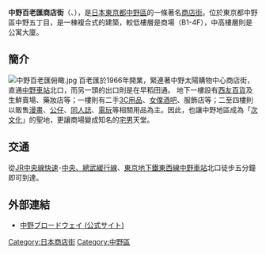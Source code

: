 {{expand|time=2014-01-10T05:53:28+00:00}}
{{unreferenced|time=2014-01-10T05:47:04+00:00}}
{{商業設施
|格式 = 
|名稱 = 中野百老匯
|原文名稱 = {{lang|ja|中野ブロードウェイ}}
|英文名稱 = Nakano Broadway
|圖片 = File:中野百老匯入口（中野太陽購物中心商店街側）.jpg
|圖片尺寸 = 200px
|圖片說明 = 中野百老匯入口
|正式名稱 = 
|建物名稱 = 
|所在地郵遞區號 = 164-0001 
|所在地 = {{JPN}}[[東京都|東京都]][[中野區|中野區]][[中野_(中野區)|中野]]5-52-15
| 緯度度 = 35|緯度分 = 42|緯度秒 = 33
| 經度度 = 139|經度分 = 39|經度秒 = 56
|開業日 = 1966年
|閉店日 = 
|設施所有者 = 
|設施管理者 = 
|土地所有者 = 
|設計者 =
|施工 =
|建地面積= |建地面積註腳= |建地面積備註=
|商業設施面積 = 27,000 |商業設施面積註腳= |商業設施面積備註=
|建築面積= |建築面積註腳= |建築面積備註=
|樓板面積= 56,000 |樓板面積註腳= |樓板面積備註=
|店鋪數 = 300
|核心店鋪 = 
|營業時間 = 
|停車位數 = 
|前身 = 
|後繼 = 
|商圈人口 = 
|最近車站 = [[JR東日本|JR東日本]][[中央本線|中央本線]]、[[東京地下鐵|東京地下鐵]][[東京地下鐵東西線|東西線]]：[[中野站_(東京都)|中野站]]
|最近交流道 = 
|外部連結 = {{url|www.nbw.jp}}
}}
'''中野百老匯商店街'''（{{jpn|j=中野ブロードウェイ|kn=なかのブロードウェイ|rm=Nakano Burodowei}}、{{lang-en|Nakano Broadway}}），是[[日本|日本]][[東京都|東京都]][[中野區|中野區]]的一條著名[[商店街|商店街]]。位於東京都中野區中野五丁目，是一棟複合式的建築，較低樓層是商場（B1-4F），中高樓層則是公寓大廈。

==簡介==
[[File:中野百老匯俯瞰.jpg|thumb]]
百老匯於1966年開業，緊連著中野太陽購物中心商店街，直通[[中野站_(東京都)|中野車站]]北口，而另一頭的出口則是在早稻田通。
地下一樓設有[[西友百貨|西友百貨]]及生鮮賣場、藥妝店等；一樓則有二手[[3C用品|3C用品]]、[[女僕咖啡廳|女僕酒吧]]、服飾店等；二至四樓則以販售[[漫畫|漫畫]]、[[公仔|公仔]]、[[同人誌|同人誌]]、[[電玩|電玩]]等相關用品為主。因此，也讓中野地區成為「[[次文化|次文化]]」的聖地，更讓商場變成知名的[[宅男|宅男]]天堂。

==交通==
從[[JR|JR]][[中央線快速|中央線快速]]･[[中央、總武緩行線|中央、總武緩行線]]、[[東京地下鐵|東京地下鐵]][[東西線_(東京地下鐵)|東西線]][[中野站_(東京都)|中野車站]]北口徒步五分鐘即可到達。

==外部連結==
*[http://www.nbw.jp/ 中野ブロードウェイ (公式サイト)] {{Wayback|url=http://www.nbw.jp/ |date=20201127000642 }}

{{DEFAULTSORT:Nakano Broadway}}
[[Category:日本商店街|Category:日本商店街]]
[[Category:中野區|Category:中野區]]